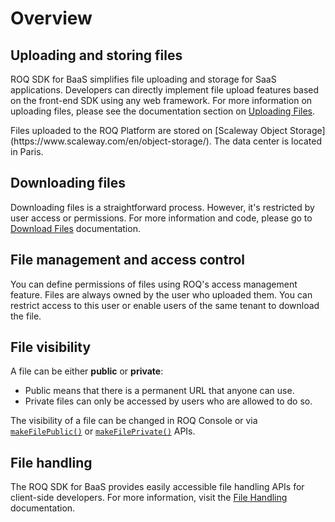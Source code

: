 
# Overview

## Uploading and storing files

ROQ SDK for BaaS simplifies file uploading and storage for SaaS applications. Developers can directly implement file upload features based on the front-end SDK using any web framework. For more information on uploading files, please see the documentation section on [Uploading Files](/files/uploading-files). 

<Callout type="info">
Files uploaded to the ROQ Platform are stored on [Scaleway Object Storage](https://www.scaleway.com/en/object-storage/). The data center is located in Paris. 
</Callout>

## Downloading files

Downloading files is a straightforward process. However, it's restricted by user access or permissions. For more information and code, please go to [Download Files](/files/download-files) documentation. 

## File management and access control

You can define permissions of files using ROQ's access management feature. Files are always owned by the user who uploaded them. You can restrict access to this user or enable users of the same tenant to download the file.

## File visibility

A file can be either **public** or **private**:

- Public means that there is a permanent URL that anyone can use. 
- Private files can only be accessed by users who are allowed to do so. 

The visibility of a file can be changed in ROQ Console or via [`makeFilePublic()`](/files/api#makefilepublic) or [`makeFilePrivate()`](/files/api#makefileprivate) APIs.

## File handling

The ROQ SDK for BaaS provides easily accessible file handling APIs for client-side developers. For more information, visit the [File Handling](/development/sdk/file-handling) documentation.